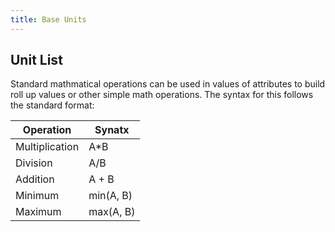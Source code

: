 ```yaml
---
title: Base Units
---
```


## Unit List
Standard mathmatical operations can be used in values of attributes to build roll up values or other simple math operations. The syntax for this follows the standard format:

| Operation | Synatx |
| -------- | ----- | 
| Multiplication   | A*B |
| Division | A/B |
| Addition | A + B |
| Minimum | min(A, B) |
| Maximum | max(A, B) |
